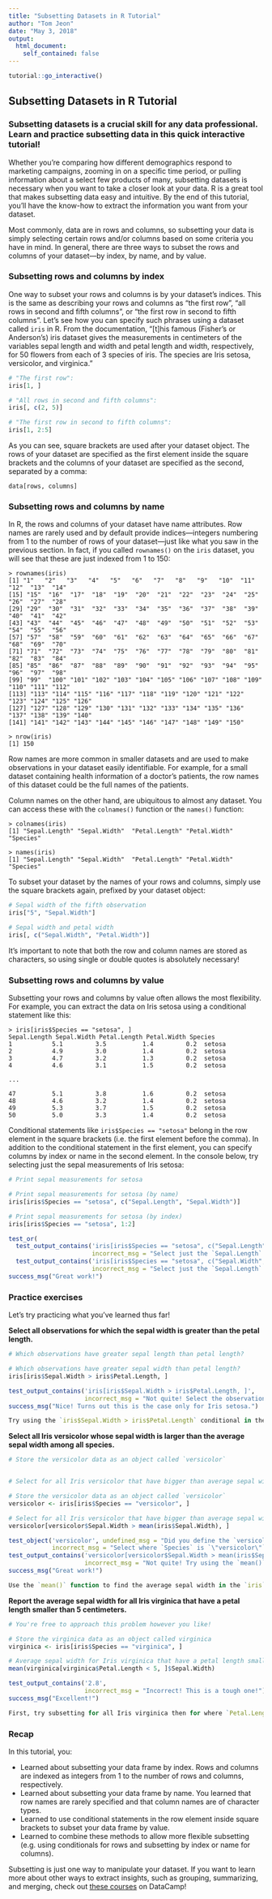 ```yaml
---
title: "Subsetting Datasets in R Tutorial"
author: "Tom Jeon"
date: "May 3, 2018"
output:
  html_document:
    self_contained: false
---
```


```r
tutorial::go_interactive()
```


## Subsetting Datasets in R Tutorial

### Subsetting datasets is a crucial skill for any data professional. Learn and practice subsetting data in this quick interactive tutorial!

Whether you're comparing how different demographics respond to marketing campaigns, zooming in on a specific time period, or pulling information about a select few products of many, subsetting datasets is necessary when you want to take a closer look at your data. R is a great tool that makes subsetting data easy and intuitive. By the end of this tutorial, you'll have the know-how to extract the information you want from your dataset.

Most commonly, data are in rows and columns, so subsetting your data is simply selecting certain rows and/or columns based on some criteria you have in mind. In general, there are three ways to subset the rows and columns of your dataset—by index, by name, and by value.

### Subsetting rows and columns by index

One way to subset your rows and columns is by your dataset's indices. This is the same as describing your rows and columns as "the first row", "all rows in second and fifth columns", or "the first row in second to fifth columns". Let's see how you can specify such phrases using a dataset called `iris` in R. From the documentation, "[t]his famous (Fisher's or Anderson's) iris dataset gives the measurements in centimeters of the variables sepal length and width and petal length and width, respectively, for 50 flowers from each of 3 species of iris. The species are Iris setosa, versicolor, and virginica."

```r
# "The first row":
iris[1, ]

# "All rows in second and fifth columns":
iris[, c(2, 5)]

# "The first row in second to fifth columns":
iris[1, 2:5]
```

As you can see, square brackets are used after your dataset object. The rows of your dataset are specified as the first element inside the square brackets and the columns of your dataset are specified as the second, separated by a comma:

```
data[rows, columns]
```

### Subsetting rows and columns by name

In R, the rows and columns of your dataset have name attributes. Row names are rarely used and by default provide indices—integers numbering from 1 to the number of rows of your dataset—just like what you saw in the previous section. In fact, if you called `rownames()` on the `iris` dataset, you will see that these are just indexed from 1 to 150:

```
> rownames(iris)
[1] "1"   "2"   "3"   "4"   "5"   "6"   "7"   "8"   "9"   "10"  "11"  "12"  "13"  "14" 
[15] "15"  "16"  "17"  "18"  "19"  "20"  "21"  "22"  "23"  "24"  "25"  "26"  "27"  "28" 
[29] "29"  "30"  "31"  "32"  "33"  "34"  "35"  "36"  "37"  "38"  "39"  "40"  "41"  "42" 
[43] "43"  "44"  "45"  "46"  "47"  "48"  "49"  "50"  "51"  "52"  "53"  "54"  "55"  "56" 
[57] "57"  "58"  "59"  "60"  "61"  "62"  "63"  "64"  "65"  "66"  "67"  "68"  "69"  "70" 
[71] "71"  "72"  "73"  "74"  "75"  "76"  "77"  "78"  "79"  "80"  "81"  "82"  "83"  "84" 
[85] "85"  "86"  "87"  "88"  "89"  "90"  "91"  "92"  "93"  "94"  "95"  "96"  "97"  "98" 
[99] "99"  "100" "101" "102" "103" "104" "105" "106" "107" "108" "109" "110" "111" "112"
[113] "113" "114" "115" "116" "117" "118" "119" "120" "121" "122" "123" "124" "125" "126"
[127] "127" "128" "129" "130" "131" "132" "133" "134" "135" "136" "137" "138" "139" "140"
[141] "141" "142" "143" "144" "145" "146" "147" "148" "149" "150"

> nrow(iris)
[1] 150
```

Row names are more common in smaller datasets and are used to make observations in your dataset easily identifiable. For example, for a small dataset containing health information of a doctor's patients, the row names of this dataset could be the full names of the patients.

Column names on the other hand, are ubiquitous to almost any dataset. You can access these with the `colnames()` function or the `names()` function:

```
> colnames(iris)
[1] "Sepal.Length" "Sepal.Width"  "Petal.Length" "Petal.Width"  "Species"     

> names(iris)
[1] "Sepal.Length" "Sepal.Width"  "Petal.Length" "Petal.Width"  "Species" 
```

To subset your dataset by the names of your rows and columns, simply use the square brackets again, prefixed by your dataset object:

```r
# Sepal width of the fifth observation
iris["5", "Sepal.Width"]

# Sepal width and petal width
iris[, c("Sepal.Width", "Petal.Width")]
```

It's important to note that both the row and column names are stored as characters, so using single or double quotes is absolutely necessary!

### Subsetting rows and columns by value

Subsetting your rows and columns by value often allows the most flexibility. For example, you can extract the data on Iris setosa using a conditional statement like this:

```
> iris[iris$Species == "setosa", ]
Sepal.Length Sepal.Width Petal.Length Petal.Width Species
1           5.1         3.5          1.4         0.2  setosa
2           4.9         3.0          1.4         0.2  setosa
3           4.7         3.2          1.3         0.2  setosa
4           4.6         3.1          1.5         0.2  setosa

...

47          5.1         3.8          1.6         0.2  setosa
48          4.6         3.2          1.4         0.2  setosa
49          5.3         3.7          1.5         0.2  setosa
50          5.0         3.3          1.4         0.2  setosa
```

Conditional statements like `iris$Species == "setosa"` belong in the row element in the square brackets (i.e. the first element before the comma). In addition to the conditional statement in the first element, you can specify columns by index or name in the second element. In the console below, try selecting just the sepal measurements of Iris setosa:

```r
# Print sepal measurements for setosa

```

```r
# Print sepal measurements for setosa (by name)
iris[iris$Species == "setosa", c("Sepal.Length", "Sepal.Width")]

# Print sepal measurements for setosa (by index)
iris[iris$Species == "setosa", 1:2]
```

```r
test_or(
  test_output_contains('iris[iris$Species == "setosa", c("Sepal.Length", "Sepal.Width")]',
                       incorrect_msg = "Select just the `Sepal.Length` and `Sepal.Width` columns for the setosa iris either by name or index."), 
  test_output_contains('iris[iris$Species == "setosa", c("Sepal.Width", "Sepal.Length")]',
                       incorrect_msg = "Select just the `Sepal.Length` and `Sepal.Width` columns for the setosa iris either by name or index."))
success_msg("Great work!")
```

### Practice exercises

Let's try practicing what you've learned thus far!

**Select all observations for which the sepal width is greater than the petal length.**

```r
# Which observations have greater sepal length than petal length?

```

```r
# Which observations have greater sepal width than petal length?
iris[iris$Sepal.Width > iris$Petal.Length, ]
```

```r
test_output_contains('iris[iris$Sepal.Width > iris$Petal.Length, ]',
                     incorrect_msg = "Not quite! Select the observations for which values for `Sepal.Width` is larger than those for `Petal.Length`.")
success_msg("Nice! Turns out this is the case only for Iris setosa.")
```

```r
Try using the `iris$Sepal.Width > iris$Petal.Length` conditional in the square brackets!
```

**Select all Iris versicolor whose sepal width is larger than the average sepal width among all species.**

```r
# Store the versicolor data as an object called `versicolor`


# Select for all Iris versicolor that have bigger than average sepal width

```

```r
# Store the versicolor data as an object called `versicolor`
versicolor <- iris[iris$Species == "versicolor", ]

# Select for all Iris versicolor that have bigger than average sepal width
versicolor[versicolor$Sepal.Width > mean(iris$Sepal.Width), ]
```

```r
test_object('versicolor', undefined_msg = "Did you define the `versicolor` object?", 
            incorrect_msg = "Select where `Species` is `\"versicolor\"`.")
test_output_contains('versicolor[versicolor$Sepal.Width > mean(iris$Sepal.Width), ], ]',
                     incorrect_msg = "Not quite! Try using the `mean()` function to find the average sepal width.")
success_msg("Great work!")
```

```r
Use the `mean()` function to find the average sepal width in the `iris` dataset, then use a conditional statement prefixed by `versicolor` to select only those with bigger-than-average values.
```

**Report the average sepal width for all Iris virginica that have a petal length smaller than 5 centimeters.**

```r
# You're free to approach this problem however you like!

```

```r
# Store the virginica data as an object called virginica
virginica <- iris[iris$Species == "virginica", ]

# Average sepal width for Iris virginica that have a petal length smaller than 5
mean(virginica[virginica$Petal.Length < 5, ]$Sepal.Width)
```

```r
test_output_contains('2.8',
                     incorrect_msg = "Incorrect! This is a tough one!")
success_msg("Excellent!")
```

```r
First, try subsetting for all Iris virginica then for where `Petal.Length` is smaller than 5. You can find the average by calling the `mean()` function.
```

### Recap

In this tutorial, you:

- Learned about subsetting your data frame by index. Rows and columns are indexed as integers from 1 to the number of rows and columns, respectively.
- Learned about subsetting your data frame by name. You learned that row names are rarely specified and that column names are of character types.
- Learned to use conditional statements in the row element inside square brackets to subset your data frame by value.
- Learned to combine these methods to allow more flexible subsetting (e.g. using conditionals for rows and subsetting by index or name for columns).

Subsetting is just one way to manipulate your dataset. If you want to learn more about other ways to extract insights, such as grouping, summarizing, and merging, check out [these courses](https://www.datacamp.com/courses/tech:r/topic:data_manipulation) on DataCamp!
